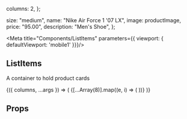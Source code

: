 

  columns: 2,
  };
  
  
  size: "medium",
  name: "Nike Air Force 1 '07 LX",
  image: productImage,
  price: "95.00",
  description: "Men's Shoe",
};

<Meta title="Components/ListItems" parameters={{
    viewport: {
      defaultViewport: 'mobile1'
    }}}/>

## ListItems

 A container to hold product cards

<Canvas>
  <Story name="Default" args={args}>
    {({ columns, ...args }) => (
      <ListItems columns={columns}>
        {[...Array(8)].map((e, i) => (
          <Card key={i} {...cardArgs} />
        ))}
      </ListItems>
    )}
  </Story>
</Canvas>

## Props

<ArgsTable of={ListItems} />
